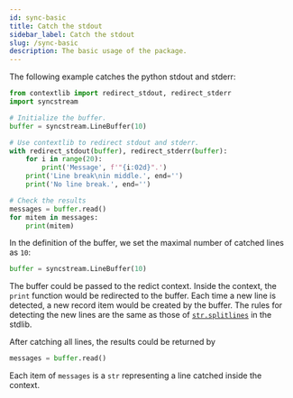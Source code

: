 ```yaml
---
id: sync-basic
title: Catch the stdout
sidebar_label: Catch the stdout
slug: /sync-basic
description: The basic usage of the package.
---
```



The following example catches the python stdout and stderr:

```python {5,15}
from contextlib import redirect_stdout, redirect_stderr
import syncstream

# Initialize the buffer.
buffer = syncstream.LineBuffer(10)

# Use contextlib to redirect stdout and stderr.
with redirect_stdout(buffer), redirect_stderr(buffer):
    for i in range(20):
        print('Message', f'"{i:02d}".')
    print('Line break\nin middle.', end='')
    print('No line break.', end='')

# Check the results
messages = buffer.read()
for mitem in messages:
    print(mitem)
```

In the definition of the buffer, we set the maximal number of catched lines as `10`:

```python
buffer = syncstream.LineBuffer(10)
```

The buffer could be passed to the redict context. Inside the context, the `print` function would be redirected to the buffer. Each time a new line is detected, a new record item would be created by the buffer. The rules for detecting the new lines are the same as those of [`str.splitlines`<IconExternalLink/>][link-splitlines] in the stdlib.

After catching all lines, the results could be returned by

```python
messages = buffer.read()
```

Each item of `messages` is a `str` representing a line catched inside the context.

[link-splitlines]: https://docs.python.org/3/library/stdtypes.html#str.splitlines

